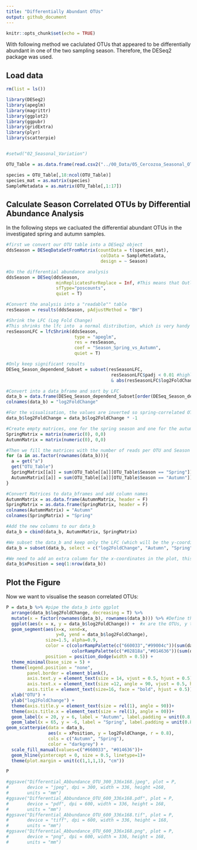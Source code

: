 ```yaml
---
title: "Differentially Abundant OTUs"
output: github_document
---
```

  
```r
knitr::opts_chunk$set(echo = TRUE)
```
With following method we caclulated OTUs that appeared to be differentially abundant in one of the two sampling season. Therefore, the DESeq2 package was used.

## Load data
```r

rm(list = ls())

library(DESeq2)
library(apeglm)
library(magrittr)
library(ggplot2)
library(ggpubr)
library(gridExtra)
library(plyr)
library(scatterpie)


#setwd("02_Seasonal_Variation")

OTU_Table = as.data.frame(read.csv2("../00_Data/05_Cercozoa_Seasonal_OTU_Table_min-freq-7633_transposed_withMetadata.csv",header = T, fileEncoding="UTF-8-BOM"))

species = OTU_Table[,18:ncol(OTU_Table)]
species_mat = as.matrix(species)
SampleMetadata = as.matrix(OTU_Table[,1:17])

```

## Calculate Season Correlated OTUs by Differential Abundance Analysis
In the following steps we cacluated the differential abundant OTUs in the investigated spring and autumn samples.
```r

#first we convert our OTU table into a DESeq2 object
ddsSeason = DESeqDataSetFromMatrix(countData = t(species_mat),
                                    colData = SampleMetadata,
                                    design = ~ Season)

#Do the differential abundance analysis
ddsSeason = DESeq(ddsSeason, 
                   minReplicatesForReplace = Inf, #This means that Outliers should not be excluded, we want the maximum amount of information
                   sfType="poscounts",
                   quiet = T)

#Convert the analysis into a "readable"" table
resSeason = results(ddsSeason, pAdjustMethod = "BH")

#Shrink the LFC (Log Fold Change)
#This shrinks the lfc into  a normal distribution, which is very handy for visualisations
resSeasonLFC = lfcShrink(ddsSeason, 
                          type = "apeglm", 
                          res = resSeason, 
                          coef = "Season_Spring_vs_Autumn", 
                          quiet = T)

#Only keep significant results
DESeq_Season_dependend_Subset = subset(resSeasonLFC, 
                                        resSeasonLFC$padj < 0.01 #highly significant pvalues less than 0.01
                                        & abs(resSeasonLFC$log2FoldChange) >= 1) #OTUs highly differential abundant, with an absolute LFC greater than 1

#Convert into a data_bframe and sort by LFC
data_b = data.frame(DESeq_Season_dependend_Subset[order(DESeq_Season_dependend_Subset$log2FoldChange),]$log2FoldChange)
colnames(data_b) = "log2FoldChange"

#For the visualisation, the values are inverted so spring-correlated OTUs appear at the bottom and autumn-correlated OTUs at the top
data_b$log2FoldChange = data_b$log2FoldChange * -1

#Create empty matrices, one for the spring season and one for the autumn
SpringMatrix = matrix(numeric(0), 0,0)
AutumnMatrix = matrix(numeric(0), 0,0)

#Then we fill the matrices with the number of reads per OTU and Season
for (a in as.factor(rownames(data_b))){ 
  a = get("a")
  get("OTU_Table")
  SpringMatrix[[a]] = sum(OTU_Table[[a]][OTU_Table$Season == "Spring"]) 
  AutumnMatrix[[a]] = sum(OTU_Table[[a]][OTU_Table$Season == "Autumn"])
}

#Convert Matrices to data_bframes and add column names
AutumnMatrix = as.data.frame(AutumnMatrix, header = F)
SpringMatrix = as.data.frame(SpringMatrix, header = F)
colnames(AutumnMatrix) = "Autumn"
colnames(SpringMatrix) = "Spring"

#Add the new columns to our data_b
data_b = cbind(data_b, AutumnMatrix, SpringMatrix)

#We subset the data_b and keep only the LFC (which will be the y-coordinates in the plot) and the Autumn and Spring Columns
data_b = subset(data_b, select = c("log2FoldChange", "Autumn", "Spring"))

#We need to add an extra column for the x-coordinates in the plot, this is just a sequence from 1 to the number of OTUs
data_b$xPosition = seq(1:nrow(data_b))
```
## Plot the Figure

Now we want to visualise the season correlated OTUs:

```r

P = data_b %>% #pipe the data_b into ggplot
  arrange(data_b$log2FoldChange, decreasing = T) %>%
  mutate(x = factor(rownames(data_b), rownames(data_b))) %>% #Define the OTUs as x-coordinates
  ggplot(aes(x = x, y = data_b$log2FoldChange)) +  #x are the OTUs, y the LFC values
  geom_segment(aes(x=x, xend=x, 
                   y=0, yend = data_b$log2FoldChange), 
               size=1.5, alpha=0.9,
               color = c(colorRampPalette(c("660033","#99004c"))(sum(data_b$log2FoldChange > 0)),
                         colorRampPalette(c("#02818a","#014636"))(sum(data_b$log2FoldChange < 0))), 
               position = position_dodge(width = 0.5)) + 
  theme_minimal(base_size = 5) + 
  theme(legend.position = "none", 
        panel.border = element_blank(),
        axis.text.y = element_text(size = 14, vjust = 0.5, hjust = 0.5), 
        axis.text.x = element_text(size =12, angle = 90, vjust = 0.5, hjust = 0.5),
        axis.title = element_text(size=16, face = "bold", hjust = 0.5)) + 
  xlab("OTU") + 
  ylab("log2FoldChange") + 
  theme(axis.title.y = element_text(size = rel(1), angle = 90))+
  theme(axis.title.x = element_text(size = rel(1), angle = 00))+
  geom_label(x = 20, y = 6, label = "Autumn", label.padding = unit(0.8, "lines"), fill = "#660033", color = "white", size = 10) +
  geom_label(x = 65, y = -6, label = "Spring", label.padding = unit(0.8, "lines"), fill = "#014636", color = "white", size = 10)+ 
geom_scatterpie(data = data_b, 
                aes(x = xPosition, y = log2FoldChange, r = 0.8), 
                cols = c("Autumn", "Spring"),
                color = "darkgrey") +
  scale_fill_manual(values=c("#660033", "#014636"))+  
  geom_hline(yintercept = 0, size = 0.5, linetype=1)+ 
  theme(plot.margin = unit(c(1,1,1,1), "cm"))

P
```

```r

#ggsave("Differential_Abbundance_OTU_300_336x168.jpeg", plot = P, 
#       device = "jpeg", dpi = 300, width = 336, height =168, 
#       units = "mm")
#ggsave("Differential_Abbundance_OTU_600_336x168.pdf", plot = P,  
#       device = "pdf", dpi = 600, width = 336, height = 168, 
#       units = "mm")
#ggsave("Differential_Abbundance_OTU_600_336x168.tif", plot = P,  
#       device = "tiff", dpi = 600, width = 336, height = 168, 
#       units = "mm")
#ggsave("Differential_Abbundance_OTU_600_336x168.png", plot = P,  
#       device = "png", dpi = 600, width = 336, height = 168, 
#       units = "mm")
```
